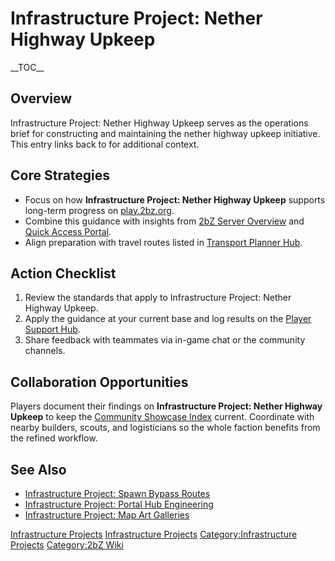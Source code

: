 {{Short description|Infrastructure Project: Nether Highway Upkeep serves as the operations brief for constructing and maintaining the nether highway upkeep initiative}}
= Infrastructure Project: Nether Highway Upkeep =
{{2bZ Navbox}}
__TOC__

== Overview ==
Infrastructure Project: Nether Highway Upkeep serves as the operations brief for
constructing and maintaining the nether highway upkeep initiative. This entry links back
to [[Category:Infrastructure Projects|Infrastructure Projects]] for additional context.

== Core Strategies ==
* Focus on how '''Infrastructure Project: Nether Highway Upkeep''' supports long-term progress on [[play.2bz.org]].
* Combine this guidance with insights from [[2bZ Server Overview]] and [[Quick Access Portal]].
* Align preparation with travel routes listed in [[Transport Planner Hub]].

== Action Checklist ==
# Review the [[Category:Infrastructure Projects|Infrastructure Projects]] standards that apply to Infrastructure Project: Nether Highway Upkeep.
# Apply the guidance at your current base and log results on the [[Player Support Hub]].
# Share feedback with teammates via in-game chat or the community channels.

== Collaboration Opportunities ==
Players document their findings on '''Infrastructure Project: Nether Highway Upkeep''' to
keep the [[Community Showcase Index]] current. Coordinate with nearby builders, scouts,
and logisticians so the whole faction benefits from the refined workflow.

== See Also ==
* [[Infrastructure Project: Spawn Bypass Routes]]
* [[Infrastructure Project: Portal Hub Engineering]]
* [[Infrastructure Project: Map Art Galleries]]

[[Category:Infrastructure Projects]]
[[Category:2bZ Wiki]]
